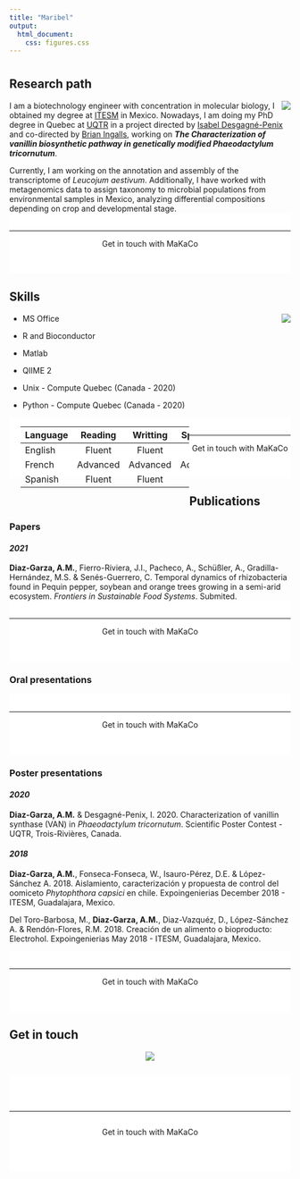 ```yaml
--- 
title: "Maribel"
output: 
  html_document:
    css: figures.css
---
```


<style type="text/css">
footer {
   bottom: 0;
   width: 100%;
   background-color: white;
display: block;
   text-align: center;
}
</style>
<script src="https://kit.fontawesome.com/0af1a424a5.js" crossorigin="anonymous"></script>

# {.tabset .tabset-fade}

## **Research path**

<img src="images/maribel.png" align="right">

I am a biotechnology engineer with concentration in molecular biology, I obtained my degree at [ITESM](https://tec.mx/es) in Mexico. Nowadays, I am doing my PhD degree in Quebec at [UQTR](https://www.uqtr.ca/informationgenerale/english.shtml) in a project directed by [Isabel Desgagné-Penix](https://oraprdnt.uqtr.uquebec.ca/pls/public/gscw031?owa_no_site=3466) and co-directed by [Brian Ingalls](https://uwaterloo.ca/applied-mathematics/people-profiles/brian-ingalls), working on **_The Characterization of vanillin biosynthetic pathway in genetically modified Phaeodactylum tricornutum_**. 

Currently, I am working on the annotation and assembly of the transcriptome of *Leucojum aestivum*. Additionally, I have worked with metagenomics data to assign taxonomy to microbial populations from environmental samples in Mexico, analyzing differential compositions depending on crop and developmental stage. 
<footer>
&nbsp;
<hr />
<!-- <p style="text-align: center;">Copyright &copy; 2020 MaKaCo, Inc. All rights reserved.</p> -->


<p style="text-align: center;">Get in touch with MaKaCo</p>
<p style="text-align: center;font-size: 2em">[<i class="fab fa-github"></i>](https://github.com/makacom)     [<i class="fab fa-twitter"></i>]()     [<i class="fab fa-linkedin-in"></i>]()  </p>
&nbsp;

</footer>

## **Skills**

<img src="images/maribel.png" align="right">

  
  - MS Office

  - R and Bioconductor 

  - Matlab
  
  - QIIME 2

  - Unix - Compute Quebec (Canada - 2020)
  
  - Python - Compute Quebec (Canada - 2020)

<div style="display:inline; float: left; width: 60%; padding-left: 20px">
| Language | Reading | Writting | Speaking | Listening | Native |
|:----|:---:|:---:|:---:|:---:|:---:|
| English | Fluent | Fluent | Fluent | Fluent | |
| French | Advanced | Advanced | Advanced | Advanced | |
| Spanish  | Fluent | Fluent | Fluent | Fluent | Yes |
</div> 

<footer>
&nbsp;
<hr />
<!-- <p style="text-align: center;">Copyright &copy; 2020 MaKaCo, Inc. All rights reserved.</p> -->


<p style="text-align: center;">Get in touch with MaKaCo</p>
<p style="text-align: center;font-size: 2em">[<i class="fab fa-github"></i>](https://github.com/makacom)     [<i class="fab fa-twitter"></i>]()     [<i class="fab fa-linkedin-in"></i>]()  </p>
&nbsp;

</footer>

## **Publications** {.tabset .tab-fade}


### **Papers**

#### *2021*

**Diaz-Garza, A.M.**, Fierro-Riviera, J.I., Pacheco, A., Schüßler, A., Gradilla-Hernández, M.S. & Senés-Guerrero, C. Temporal dynamics of rhizobacteria found in Pequin pepper, soybean and orange trees growing in a semi-arid ecosystem. _Frontiers in Sustainable Food Systems_. Submited. 
<footer>
&nbsp;
<hr />
<!-- <p style="text-align: center;">Copyright &copy; 2020 MaKaCo, Inc. All rights reserved.</p> -->


<p style="text-align: center;">Get in touch with MaKaCo</p>
<p style="text-align: center;font-size: 2em">[<i class="fab fa-github"></i>](https://github.com/makacom)     [<i class="fab fa-twitter"></i>]()     [<i class="fab fa-linkedin-in"></i>]()  </p>
&nbsp;

</footer>

### **Oral presentations**

<footer>
&nbsp;
<hr />
<!-- <p style="text-align: center;">Copyright &copy; 2020 MaKaCo, Inc. All rights reserved.</p> -->


<p style="text-align: center;">Get in touch with MaKaCo</p>
<p style="text-align: center;font-size: 2em">[<i class="fab fa-github"></i>](https://github.com/makacom)     [<i class="fab fa-twitter"></i>]()     [<i class="fab fa-linkedin-in"></i>]()  </p>
&nbsp;

</footer>

### **Poster presentations**

#### *2020*

**Diaz-Garza, A.M.** & Desgagné-Penix, I. 2020. Characterization of vanillin synthase (VAN) in _Phaeodactylum tricornutum_. Scientific Poster Contest - UQTR, Trois-Rivières, Canada.

#### *2018*

**Diaz-Garza, A.M.**, Fonseca-Fonseca, W., Isauro-Pérez, D.E. & López-Sánchez A. 2018. Aislamiento, caracterización y propuesta de control del oomiceto _Phytophthora capsici_ en chile. Expoingenierias December 2018 - ITESM, Guadalajara, Mexico.

Del Toro-Barbosa, M., **Diaz-Garza, A.M.**, Diaz-Vazquéz, D., López-Sánchez A. & Rendón-Flores, R.M. 2018. Creación de un alimento o bioproducto: Electrohol. Expoingenierias May 2018 - ITESM, Guadalajara, Mexico.

<footer>
&nbsp;
<hr />
<!-- <p style="text-align: center;">Copyright &copy; 2020 MaKaCo, Inc. All rights reserved.</p> -->


<p style="text-align: center;">Get in touch with MaKaCo</p>
<p style="text-align: center;font-size: 2em">[<i class="fab fa-github"></i>](https://github.com/makacom)     [<i class="fab fa-twitter"></i>]()     [<i class="fab fa-linkedin-in"></i>]()  </p>
&nbsp;

</footer>

## **Get in touch**


<p align="center"> <img src="images/maribel.png"> </p>

<span style="font-size: 2em"> <p  align="center"> [<i class="fab fa-twitter"></i>]() [<i class="fab fa-linkedin-in"></i>](https://www.linkedin.com/in/aracely-maribel-diaz-garza-6989b5169/) [<i class="fab fa-github"></i>](http://github.com/MaribelDG) </p> </span>



<footer>
&nbsp;
<hr />
<!-- <p style="text-align: center;">Copyright &copy; 2020 MaKaCo, Inc. All rights reserved.</p> -->


<p style="text-align: center;font-size: 0.5em">Get in touch with MaKaCo</p>
<p style="text-align: center;font-size: 1em">[<i class="fab fa-github"></i>](https://github.com/makacom)     [<i class="fab fa-twitter"></i>]()     [<i class="fab fa-linkedin-in"></i>]()  </p>
&nbsp;

</footer>
